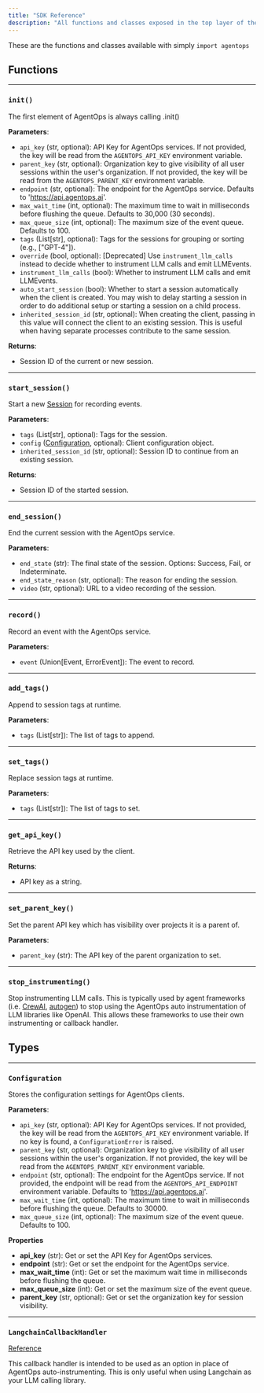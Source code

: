 ```yaml
---
title: "SDK Reference"
description: "All functions and classes exposed in the top layer of the SDK"
---
```


These are the functions and classes available with simply `import agentops`

## Functions

---

### `init()`

The first element of AgentOps is always calling .init()

**Parameters**:

- `api_key` (str, optional): API Key for AgentOps services. If not provided, the key will be read from the `AGENTOPS_API_KEY` environment variable.
- `parent_key` (str, optional): Organization key to give visibility of all user sessions within the user's organization. If not provided, the key will be read from the `AGENTOPS_PARENT_KEY` environment variable.
- `endpoint` (str, optional): The endpoint for the AgentOps service. Defaults to 'https://api.agentops.ai'.
- `max_wait_time` (int, optional): The maximum time to wait in milliseconds before flushing the queue. Defaults to 30,000 (30 seconds).
- `max_queue_size` (int, optional): The maximum size of the event queue. Defaults to 100.
- `tags` (List[str], optional): Tags for the sessions for grouping or sorting (e.g., ["GPT-4"]).
- `override` (bool, optional): [Deprecated] Use `instrument_llm_calls` instead to decide whether to instrument LLM calls and emit LLMEvents.
- `instrument_llm_calls` (bool): Whether to instrument LLM calls and emit LLMEvents.
- `auto_start_session` (bool): Whether to start a session automatically when the client is created. You may wish to delay starting a session in order to do additional setup or starting a session on a child process.
- `inherited_session_id` (str, optional): When creating the client, passing in this value will connect the client to an existing session. This is useful when having separate processes contribute to the same session.

**Returns**:

- Session ID of the current or new session.

---

### `start_session()`

Start a new [Session](https://docs.agentops.ai/v1/details/sessions) for recording events.

**Parameters**:

- `tags` (List[str], optional): Tags for the session.
- `config` ([Configuration](https://docs.agentops.ai/v1/details/sdk-reference#configuration), optional): Client configuration object.
- `inherited_session_id` (str, optional): Session ID to continue from an existing session.

**Returns**:

- Session ID of the started session.

---

### `end_session()`

End the current session with the AgentOps service.

**Parameters**:

- `end_state` (str): The final state of the session. Options: Success, Fail, or Indeterminate.
- `end_state_reason` (str, optional): The reason for ending the session.
- `video` (str, optional): URL to a video recording of the session.

---

### `record()`

Record an event with the AgentOps service.

**Parameters**:

- `event` (Union[Event, ErrorEvent]): The event to record.

---

### `add_tags()`

Append to session tags at runtime.

**Parameters**:

- `tags` (List[str]): The list of tags to append.

---

### `set_tags()`

Replace session tags at runtime.

**Parameters**:

- `tags` (List[str]): The list of tags to set.

---

### `get_api_key()`

Retrieve the API key used by the client.

**Returns**:

- API key as a string.

---

### `set_parent_key()`

Set the parent API key which has visibility over projects it is a parent of.

**Parameters**:

- `parent_key` (str): The API key of the parent organization to set.

---

### `stop_instrumenting()`

Stop instrumenting LLM calls. This is typically used by agent frameworks (i.e. [CrewAI](https://docs.agentops.ai/v1/integrations/crewai),
[autogen](https://docs.agentops.ai/v1/integrations/autogen)) to stop using the AgentOps auto instrumentation of LLM libraries like OpenAI. This
allows these frameworks to use their own instrumenting or callback handler.





## Types
---

### `Configuration`

Stores the configuration settings for AgentOps clients.

**Parameters**:

- `api_key` (str, optional): API Key for AgentOps services. If not provided, the key will be read from the `AGENTOPS_API_KEY` environment variable. If no key is found, a `ConfigurationError` is raised.
- `parent_key` (str, optional): Organization key to give visibility of all user sessions within the user's organization. If not provided, the key will be read from the `AGENTOPS_PARENT_KEY` environment variable.
- `endpoint` (str, optional): The endpoint for the AgentOps service. If not provided, the endpoint will be read from the `AGENTOPS_API_ENDPOINT` environment variable. Defaults to 'https://api.agentops.ai'.
- `max_wait_time` (int, optional): The maximum time to wait in milliseconds before flushing the queue. Defaults to 30000.
- `max_queue_size` (int, optional): The maximum size of the event queue. Defaults to 100.

**Properties**

- **api_key** (str): Get or set the API Key for AgentOps services.
- **endpoint** (str): Get or set the endpoint for the AgentOps service.
- **max_wait_time** (int): Get or set the maximum wait time in milliseconds before flushing the queue.
- **max_queue_size** (int): Get or set the maximum size of the event queue.
- **parent_key** (str, optional): Get or set the organization key for session visibility.

---

### `LangchainCallbackHandler`

[Reference](https://docs.agentops.ai/v1/details/langchain-callback-handler)

This callback handler is intended to be used as an option in place of AgentOps auto-instrumenting. This is only useful
when using Langchain as your LLM calling library.